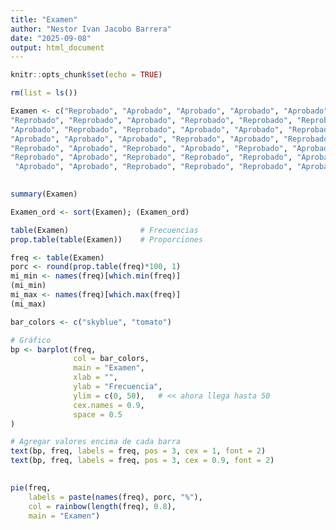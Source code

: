 ---
title: "Examen"
author: "Nestor Ivan Jacobo Barrera"
date: "2025-09-08"
output: html_document
---

```{r setup, include=FALSE}
knitr::opts_chunk$set(echo = TRUE)
```

```{r, echo=FALSE}
rm(list = ls())

```

```{r}
Examen <- c("Reprobado", "Aprobado", "Aprobado", "Aprobado", "Aprobado", "Reprobado", "Aprobado", 
"Reprobado", "Reprobado", "Aprobado", "Reprobado", "Reprobado", "Reprobado", "Reprobado",
"Aprobado", "Reprobado", "Reprobado", "Aprobado", "Aprobado", "Reprobado", "Aprobado",
"Aprobado", "Aprobado", "Aprobado", "Reprobado", "Aprobado", "Reprobado", "Aprobado", "Reprobado",
"Reprobado", "Aprobado", "Reprobado", "Aprobado", "Reprobado", "Aprobado", "Reprobado",
"Reprobado", "Aprobado", "Reprobado", "Reprobado", "Reprobado", "Aprobado", "Aprobado",
 "Aprobado", "Aprobado", "Reprobado", "Reprobado", "Reprobado", "Aprobado", "Reprobado")
               
```

```{r}
summary(Examen)
```

```{r}
Examen_ord <- sort(Examen); (Examen_ord)
```

```{r}
table(Examen)                # Frecuencias
prop.table(table(Examen))    # Proporciones
```

```{r}

freq <- table(Examen)
porc <- round(prop.table(freq)*100, 1)
mi_min <- names(freq)[which.min(freq)] 
(mi_min)
mi_max <- names(freq)[which.max(freq)] 
(mi_max)
```

```{r}
bar_colors <- c("skyblue", "tomato")

# Gráfico
bp <- barplot(freq,
              col = bar_colors,
              main = "Examen",
              xlab = "",
              ylab = "Frecuencia",
              ylim = c(0, 50),   # << ahora llega hasta 50
              cex.names = 0.9,
              space = 0.5
)

# Agregar valores encima de cada barra
text(bp, freq, labels = freq, pos = 3, cex = 1, font = 2)
text(bp, freq, labels = freq, pos = 3, cex = 0.9, font = 2)
      
```

```{r}
pie(freq,
    labels = paste(names(freq), porc, "%"),
    col = rainbow(length(freq), 0.8),
    main = "Examen")
```
